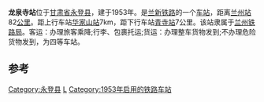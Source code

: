 {{coord|36.487902|103.390017|display=title|type:railwaystation}}
{{noteTA
|1=zh-cn:始发车次; zh-hk:列車班次;
|2=zh-cn:车次; zh-hk:班次;
}}
{{Infobox China railway station
|车站名称=龙泉寺站
|图片=
|图片介紹=
|车站名称拼音=Longquansizhan
|电报码 = UQJ
|拼音码 = LQS
|车站位置=[[甘肃省|甘肃省]][[永登县|永登县]]
|坐标=
|归属=[[兰州铁路局|兰州铁路局]]
|线路=[[兰新铁路|兰新铁路]]
|车站等级=[[特等站_(中铁)|四等站]]
|到发线数目=
|月台数目=
}}

'''龙泉寺站'''位于[[甘肃省|甘肃省]][[永登县|永登县]]，建于1953年。是[[兰新铁路|兰新铁路]]的一个[[铁路车站|车站]]，距离[[兰州站|兰州站]]82[[公里|公里]]。距上行车站[[华家山站|华家山站]]7km，距下行车站[[青寺站|青寺站]]7公里。该站隶属于[[兰州铁路局|兰州铁路局]]。客运：办理旅客乘降;行李、包裹托运;货运：办理整车货物发到;不办理危险货物发到，为四等车站。

{{start rail box}}
{{s-inop|[[华家山站|华家山站]]}}
{{s-line|[[兰新铁路|兰新铁路]]<br/>←7km龙泉寺站7km→}}
{{s-inop|[[青寺站|青寺站]]}}
{{end box}}

==参考==
{{reflist}}

{{兰新铁路}}
{{铁路车站小作品}}

[[Category:永登县|Category:永登县]]
[[Category:兰州市铁路车站|L]]
[[Category:1953年启用的铁路车站|Category:1953年启用的铁路车站]]